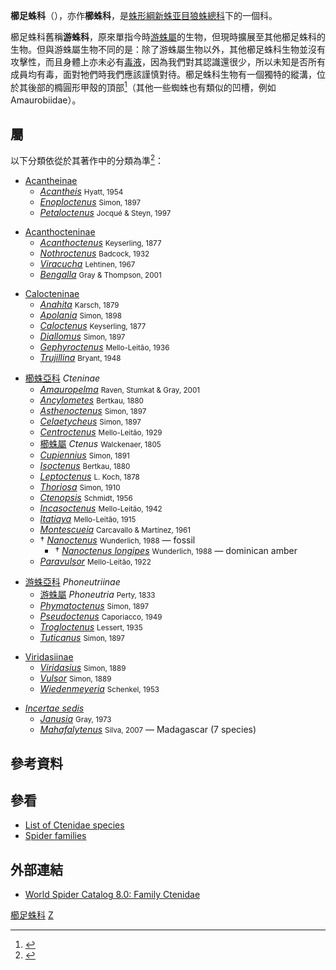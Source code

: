 {{Automatic Taxobox
| taxon = Ctenidae
| authority = {{tsl|en|Eugen von Keyserling|Eugen von Keyserling|Keyserling}}, 1877
| image = Wandering_spider.jpg
| image_caption = ''Phoneutria nigriventer''
| diversity_link = List of Ctenidae species
| diversity = 39 屬 472 個物種
| range_map = Distribution.ctenidae.1.png
| subdivision_ranks = 屬
| subdivision = [[#屬|見內文]]
}}
'''櫛足蛛科'''（{{lang|la|''Ctenidae''}}），亦作'''櫛蛛科'''，是[[蛛形綱|蛛形綱]][[新蛛亚目|新蛛亚目]][[狼蛛總科|狼蛛總科]]下的一個科。

櫛足蛛科舊稱'''游蛛科'''，原來單指今時[[游蛛屬|游蛛屬]]的生物，但現時擴展至其他櫛足蛛科的生物。但與游蛛屬生物不同的是：除了游蛛屬生物以外，其他櫛足蛛科生物並沒有攻擊性，而且身體上亦未必有[[毒液|毒液]]，因為我們對其認識還很少，所以未知是否所有成員均有毒，面對牠們時我們應該謹慎對待。櫛足蛛科生物有一個獨特的縱溝，位於其後部的橢圓形甲殼的頂部<ref>
{{cite book
  | last = McGavin
  | first = George C.
  | title = Insects and Other Terrestrial Arthropods
  | publisher = Dorling Kindersley Ltd.
  | date = 2002
  | location = New York
  | pages = 230
  | isbn = 0-7894-9392-6
}}</ref>（其他一些蜘蛛也有類似的凹槽，例如Amaurobiidae）。

== 屬 ==
以下分類依從{{tsl|en|Joel Hallan|约珥·哈伦|约珥·哈伦}}於其著作中的分類為準<ref>{{Cite web |url=http://insects.tamu.edu/research/collection/hallan/Acari/Family/Ctenidae.txt |title=存档副本 |access-date=2011-08-17 |archive-date=2011-08-08 |archive-url=https://web.archive.org/web/20110808073045/http://insects.tamu.edu/research/collection/hallan/Acari/Family/Ctenidae.txt |dead-url=no }}</ref>：

* [[Acantheinae|Acantheinae]]
** ''[[Acantheis|Acantheis]]'' <small>Hyatt, 1954</small>
** ''[[Enoploctenus|Enoploctenus]]'' <small>Simon, 1897</small>
** ''[[Petaloctenus|Petaloctenus]]'' <small>Jocqué & Steyn, 1997</small>

* [[Acanthocteninae|Acanthocteninae]]
** ''[[Acanthoctenus|Acanthoctenus]]'' <small>Keyserling, 1877</small>
** ''[[Nothroctenus|Nothroctenus]]'' <small>Badcock, 1932</small>
** ''[[Viracucha|Viracucha]]'' <small>Lehtinen, 1967</small>
** ''[[Bengalla|Bengalla]]'' <small>Gray & Thompson, 2001</small>

* [[Calocteninae|Calocteninae]]
** ''[[Anahita_(spider)|Anahita]]'' <small>Karsch, 1879</small>
** ''[[Apolania|Apolania]]'' <small>Simon, 1898</small>
** ''[[Caloctenus|Caloctenus]]'' <small>Keyserling, 1877</small>
** ''[[Diallomus|Diallomus]]'' <small>Simon, 1897</small>
** ''[[Gephyroctenus|Gephyroctenus]]'' <small>Mello-Leitão, 1936</small>
** ''[[Trujillina|Trujillina]]'' <small>Bryant, 1948</small>

* [[櫛蛛亞科|櫛蛛亞科]] ''Cteninae''
** ''[[Amauropelma|Amauropelma]]'' <small>Raven, Stumkat & Gray, 2001</small>
** ''[[Ancylometes|Ancylometes]]'' <small>Bertkau, 1880</small>
** ''[[Asthenoctenus|Asthenoctenus]]'' <small>Simon, 1897</small>
** ''[[Celaetycheus|Celaetycheus]]'' <small>Simon, 1897</small>
** ''[[Centroctenus|Centroctenus]]'' <small>Mello-Leitão, 1929</small>
** [[櫛蛛屬|櫛蛛屬]] ''Ctenus'' <small>Walckenaer, 1805</small>
** ''[[Cupiennius|Cupiennius]]'' <small>Simon, 1891</small>
** ''[[Isoctenus|Isoctenus]]'' <small>Bertkau, 1880</small>
** ''[[Leptoctenus|Leptoctenus]]'' <small>L. Koch, 1878</small>
** ''[[Thoriosa|Thoriosa]]'' <small>Simon, 1910</small>
** ''[[Ctenopsis|Ctenopsis]]'' <small>Schmidt, 1956</small>
** ''[[Incasoctenus|Incasoctenus]]'' <small>Mello-Leitão, 1942</small>
** ''[[Itatiaya|Itatiaya]]'' <small>Mello-Leitão, 1915</small>
** ''[[Montescueia|Montescueia]]'' <small>Carcavallo & Martínez, 1961</small>
** † ''[[Nanoctenus|Nanoctenus]]'' <small>Wunderlich, 1988</small> — fossil
*** † ''[[Nanoctenus_longipes|Nanoctenus longipes]]'' <small>Wunderlich, 1988</small> — dominican amber
** ''[[Paravulsor|Paravulsor]]'' <small>Mello-Leitão, 1922</small>

* [[游蛛亞科|游蛛亞科]] ''Phoneutriinae''
** [[游蛛屬|游蛛屬]] ''Phoneutria'' <small>Perty, 1833</small>
** ''[[Phymatoctenus|Phymatoctenus]]'' <small>Simon, 1897</small>
** ''[[Pseudoctenus|Pseudoctenus]]'' <small>Caporiacco, 1949</small>
** ''[[Trogloctenus|Trogloctenus]]'' <small>Lessert, 1935</small>
** ''[[Tuticanus|Tuticanus]]'' <small>Simon, 1897</small>

* [[Viridasiinae|Viridasiinae]]
** ''[[Viridasius|Viridasius]]'' <small>Simon, 1889</small>
** ''[[Vulsor|Vulsor]]'' <small>Simon, 1889</small>
** ''[[Wiedenmeyeria|Wiedenmeyeria]]'' <small>Schenkel, 1953</small>

* ''[[Incertae_sedis|Incertae sedis]]''
** ''[[Janusia|Janusia]]'' <small>Gray, 1973</small>
** ''[[Mahafalytenus|Mahafalytenus]]'' <small>Silva, 2007</small> — Madagascar (7 species)

== 參考資料 ==
{{reflist}}

== 參看 ==
* [[List_of_Ctenidae_species|List of Ctenidae species]]
* [[Spider_families|Spider families]]

== 外部連結 ==
{{commonscat|Ctenidae}}
* [http://research.amnh.org/entomology/spiders/catalog/CTENIDAE.html World Spider Catalog 8.0: Family Ctenidae] {{Wayback|url=http://research.amnh.org/entomology/spiders/catalog/CTENIDAE.html |date=20090523104707 }}
{{Taxonbar}}
[[Category:櫛足蛛科|]]
[[Category:_1877年描述的分类群|Z]]